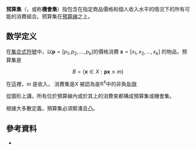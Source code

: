 {{NoteTA |G1=Economics|1=zh-cn:水平;zh-tw:水準}}
'''预算集'''（{{lang-en|budget set}}，或称'''機會集'''）指包含在指定商品價格和個人收入水平的情況下的所有可能的消費組合。预算集在[[預算線|預算線]]之上。

== 数学定义 ==
在[[集合建構式符號|集合式符號]]中，以<math>\mathbf{p} = \left[ p_{1}, p_{2}, \ldots, p_{k} \right]</math>的價格消費 <math>\mathbf{x} = \left[ x_{1}, x_{2}, \ldots, x_{k} \right]</math> 的物品，预算集是

:<math>B = \left\{ \mathbf{x} \in X : \mathbf{p} \mathbf{x} \leq m \right\}</math>

在這裡，<math>m</math> 是收入， 消費集是<math>X</math> 被認為是<math>\mathbb{R}^{k}</math>中的非負[[卦限|卦限]]

從圖形上講，所有位於預算線內或於其上的消費束都構成預算集或機會集。

根據大多數定義，預算集必須緊湊且凸。

== 參考資料 ==
{{reflist}}
* {{cite book|first=Andreu|last=Mas-Colell|authorlink=Andreu Mas-Colell|first2=Michael D.|last2=Whinston|authorlink2=Michael Whinston|first3=Jerry R.|last3=Green|year=1995|title=Microeconomic Theory|url=https://archive.org/details/microeconomicthe00masc_944|edition=|location=New York|publisher=Oxford University Press|pages=[https://archive.org/details/microeconomicthe00masc_944/page/n33 9]–11|isbn=0-19-507340-1}}

{{microeconomics}}
{{economics}}
